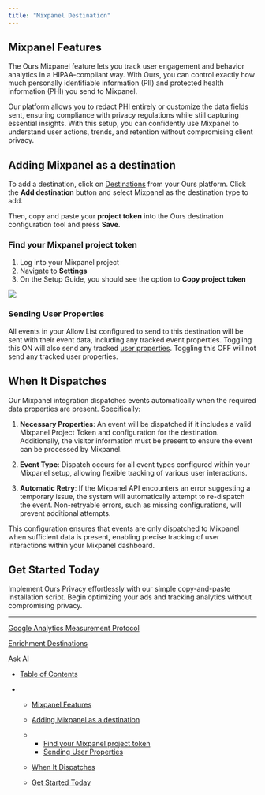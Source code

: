 ```yaml
---
title: "Mixpanel Destination"
---
```


## Mixpanel Features

The Ours Mixpanel feature lets you track user engagement and behavior analytics in a HIPAA-compliant way. With Ours, you can control exactly how much personally identifiable information (PII) and protected health information (PHI) you send to Mixpanel.

Our platform allows you to redact PHI entirely or customize the data fields sent, ensuring compliance with privacy regulations while still capturing essential insights. With this setup, you can confidently use Mixpanel to understand user actions, trends, and retention without compromising client privacy.

## Adding Mixpanel as a destination

To add a destination, click on [Destinations](https://app.oursprivacy.com/) from your Ours platform. Click the **Add destination** button and select Mixpanel as the destination type to add.

Then, copy and paste your **project token** into the Ours destination configuration tool and press **Save**.

### Find your Mixpanel project token

1. Log into your Mixpanel project
2. Navigate to **Settings**
3. On the Setup Guide, you should see the option to **Copy project token**

![](/images/docs/28889a12fd024d40408aa7bc2ceb14867e4716670fa685f563f83a4ef3caa366-image.png)

### Sending User Properties

All events in your Allow List configured to send to this destination will be sent with their event data, including any tracked event properties. Toggling this ON will also send any tracked [user properties](/docs/visitor-properties-overview). Toggling this OFF will not send any tracked user properties.

## When It Dispatches

Our Mixpanel integration dispatches events automatically when the required data properties are present. Specifically:

1. **Necessary Properties**: An event will be dispatched if it includes a valid Mixpanel Project Token and configuration for the destination. Additionally, the visitor information must be present to ensure the event can be processed by Mixpanel.

2. **Event Type**: Dispatch occurs for all event types configured within your Mixpanel setup, allowing flexible tracking of various user interactions.

3. **Automatic Retry**: If the Mixpanel API encounters an error suggesting a temporary issue, the system will automatically attempt to re-dispatch the event. Non-retryable errors, such as missing configurations, will prevent additional attempts.

This configuration ensures that events are only dispatched to Mixpanel when sufficient data is present, enabling precise tracking of user interactions within your Mixpanel dashboard.

## Get Started Today

Implement Ours Privacy effortlessly with our simple copy-and-paste installation script. Begin optimizing your ads and tracking analytics without compromising privacy.

***

[Google Analytics Measurement Protocol](/docs/google-analytics-measurement-protocol)

[Enrichment Destinations](/docs/enrichment)

Ask AI

* [Table of Contents](#)

* * [Mixpanel Features](#mixpanel-features)

  * [Adding Mixpanel as a destination](#adding-mixpanel-as-a-destination)

  * * [Find your Mixpanel project token](#find-your-mixpanel-project-token)
    * [Sending User Properties](#sending-user-properties)

  * [When It Dispatches](#when-it-dispatches)

  * [Get Started Today](#get-started-today)
